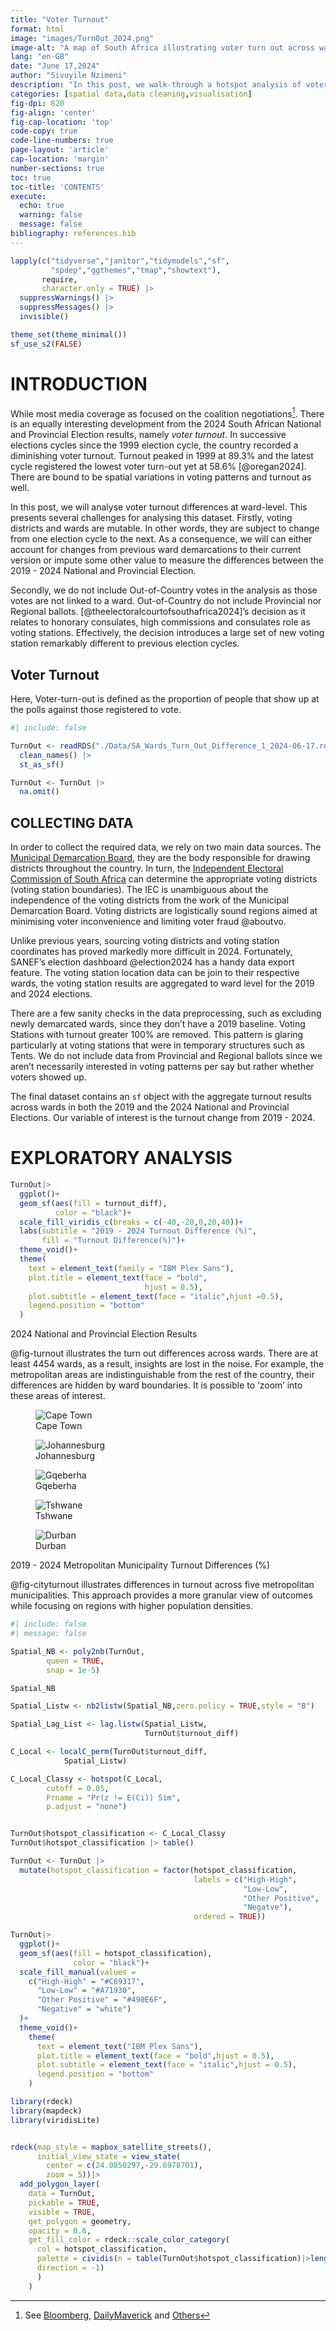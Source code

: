 ```yaml
---
title: "Voter Turnout"
format: html
image: "images/TurnOut_2024.png"
image-alt: "A map of South Africa illustrating voter turn out across wards"
lang: "en-GB"
date: "June 17,2024"
author: "Sivuyile Nzimeni"
description: "In this post, we walk-through a hotspot analysis of voter turnout difference between the 2019 - 2024 National and Provincial government elections in South Africa." 
categories: [spatial data,data cleaning,visualisation]
fig-dpi: 620
fig-align: 'center'
fig-cap-location: 'top'
code-copy: true
code-line-numbers: true
page-layout: 'article'
cap-location: 'margin'
number-sections: true
toc: true
toc-title: 'CONTENTS'
execute: 
  echo: true
  warning: false
  message: false
bibliography: references.bib
---
```


```r
lapply(c("tidyverse","janitor","tidymodels","sf",
         "spdep","ggthemes","tmap","showtext"),
       require,
       character.only = TRUE) |> 
  suppressWarnings() |> 
  suppressMessages() |> 
  invisible()

theme_set(theme_minimal())
sf_use_s2(FALSE)
```

# **INTRODUCTION**

While most media coverage as focused on the coalition negotiations[^1]. There is an equally interesting development from the 2024 South African National and Provincial Election results, namely *voter turnout*. In successive elections cycles since the 1999 election cycle, the country recorded a diminishing voter turnout. Turnout peaked in 1999 at 89.3% and the latest cycle registered the lowest voter turn-out yet at 58.6% [@oregan2024]. There are bound to be spatial variations in voting patterns and turnout as well.

[^1]: See [Bloomberg](https://www.bloomberg.com/news/articles/2024-06-12/south-african-elections-coalition-talks-drag-on-as-presidential-vote-looms), [DailyMaverick](https://www.dailymaverick.co.za/article/2024-06-14-government-of-national-unity-will-see-parties-consulted-on-ministerial-appointments-according-to-signed-agreement/) and [Others](https://www.google.com/search?q=South+African+Coalitions&oq=South+African+Coalitions&gs_lcrp=EgZjaHJvbWUyBggAEEUYOTIGCAEQLhhA0gEINTg3M2owajGoAgCwAgA&sourceid=chrome&ie=UTF-8#ip=1)

In this post, we will analyse voter turnout differences at ward-level. This presents several challenges for analysing this dataset. Firstly, voting districts and wards are mutable. In other words, they are subject to change from one election cycle to the next. As a consequence, we will can either account for changes from previous ward demarcations to their current version or impute some other value to measure the differences between the 2019 - 2024 National and Provincial Election.

Secondly, we do not include Out-of-Country votes in the analysis as those votes are not linked to a ward. Out-of-Country do not include Provincial nor Regional ballots. [@theelectoralcourtofsouthafrica2024]'s decision as it relates to honorary consulates, high commissions and consulates role as voting stations. Effectively, the decision introduces a large set of new voting station remarkably different to previous election cycles.

::: callout-tip
# Voter Turnout

Here, Voter-turn-out is defined as the proportion of people that show up at the polls against those registered to vote.
:::

```r
#| include: false

TurnOut <- readRDS("./Data/SA_Wards_Turn_Out_Difference_1_2024-06-17.rds") |> 
  clean_names() |> 
  st_as_sf()

TurnOut <- TurnOut |>
  na.omit()
```

## **COLLECTING DATA**

In order to collect the required data, we rely on two main data sources. The [Municipal Demarcation Board](https://www.demarcation.org.za/), they are the body responsible for drawing districts throughout the country. In turn, the [Independent Electoral Commission of South Africa](https://www.elections.org.za/pw/) can determine the appropriate voting districts (voting station boundaries). The IEC is unambiguous about the independence of the voting districts from the work of the Municipal Demarcation Board. Voting districts are logistically sound regions aimed at minimising voter inconvenience and limiting voter fraud @aboutvo.

Unlike previous years, sourcing voting districts and voting station coordinates has proved markedly more difficult in 2024. Fortunately, SANEF's election dashboard @election2024 has a handy data export feature. The voting station location data can be join to their respective wards, the voting station results are aggregated to ward level for the 2019 and 2024 elections.

There are a few sanity checks in the data preprocessing, such as excluding newly demarcated wards, since they don't have a 2019 baseline. Voting Stations with turnout greater 100% are removed. This pattern is glaring particularly at voting stations that were in temporary structures such as Tents. We do not include data from Provincial and Regional ballots since we aren't necessarily interested in voting patterns per say but rather whether voters showed up.

The final dataset contains an `sf` object with the aggregate turnout results across wards in both the 2019 and the 2024 National and Provincial Elections. Our variable of interest is the turnout change from 2019 - 2024.

# **EXPLORATORY ANALYSIS**

::: {#fig-turnout}
```r
TurnOut|>
  ggplot()+
  geom_sf(aes(fill = turnout_diff),
          color = "black")+
  scale_fill_viridis_c(breaks = c(-40,-20,0,20,40))+
  labs(subtitle = "2019 - 2024 Turnout Difference (%)",
       fill = "Turnout Difference(%)")+
  theme_void()+
  theme(
    text = element_text(family = "IBM Plex Sans"),
    plot.title = element_text(face = "bold",
                              hjust = 0.5),
    plot.subtitle = element_text(face = "italic",hjust =0.5),
    legend.position = "bottom"
  )
```

2024 National and Provincial Election Results
:::

@fig-turnout illustrates the turn out differences across wards. There are at least 4454 wards, as a result, insights are lost in the noise. For example, the metropolitan areas are indistinguishable from the rest of the country, their differences are hidden by ward boundaries. It is possible to 'zoom' into these areas of interest.

::: {#fig-cityturnout layout-ncol="5"}

![Cape Town](images/Cape-Town.png){#fig-cpt} 

![Johannesburg](images/Johannesburg.png){#fig-jhb}

![Gqeberha](images/Gqeberha.png){#fig-pe}

![Tshwane](images/Pretoria.png){#fig-pta}

![Durban](images/Durban.png){#fig-dbn}

2019 - 2024 Metropolitan Municipality Turnout Differences (%)
:::

@fig-cityturnout illustrates differences in turnout across five metropolitan municipalities. This approach provides a more granular view of outcomes while focusing on regions with higher population densities.

```r
#| include: false
#| message: false

Spatial_NB <- poly2nb(TurnOut,
        queen = TRUE,
        snap = 1e-5)

Spatial_NB

Spatial_Listw <- nb2listw(Spatial_NB,zero.policy = TRUE,style = "B")

Spatial_Lag_List <- lag.listw(Spatial_Listw,
                              TurnOut$turnout_diff)
```

```r
C_Local <- localC_perm(TurnOut$turnout_diff,
            Spatial_Listw)

C_Local_Classy <- hotspot(C_Local,
        cutoff = 0.05,
        Prname = "Pr(z != E(Ci)) Sim",
        p.adjust = "none")


TurnOut$hotspot_classification <- C_Local_Classy
TurnOut$hotspot_classification |> table()

TurnOut <- TurnOut |> 
  mutate(hotspot_classification = factor(hotspot_classification,
                                         labels = c("High-High",
                                                    "Low-Low",
                                                    "Other Positive",
                                                    "Negatve"),
                                         ordered = TRUE))

TurnOut|> 
  ggplot()+
  geom_sf(aes(fill = hotspot_classification),
              color = "black")+
  scale_fill_manual(values = 
    c("High-High" = "#C69317",
      "Low-Low" = "#A71930",
      "Other Positive" = "#490E6F",
      "Negative" = "white")
  )+
  theme_void()+
    theme(
      text = element_text("IBM Plex Sans"),
      plot.title = element_text(face = "bold",hjust = 0.5),
      plot.subtitle = element_text(face = "italic",hjust = 0.5),
      legend.position = "bottom"
    )

```

```r
library(rdeck)
library(mapdeck)
library(viridisLite)


rdeck(map_style = mapbox_satellite_streets(),
      initial_view_state = view_state(
        center = c(24.0850297,-29.6978701),
        zoom = 5))|>
  add_polygon_layer(
    data = TurnOut,
    pickable = TRUE,
    visible = TRUE,
    get_polygon = geometry,
    opacity = 0.6,
    get_fill_color = rdeck::scale_color_category(
      col = hotspot_classification,
      palette = cividis(n = table(TurnOut$hotspot_classification)|>length(),
      direction = -1)
      )
    )
```
